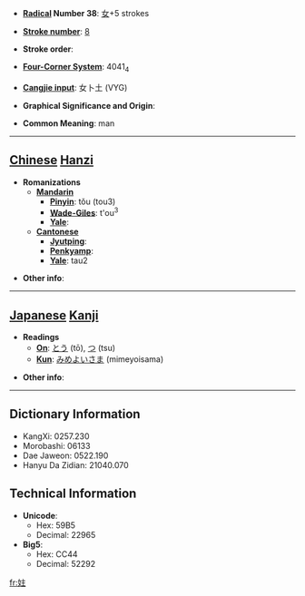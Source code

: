 * '''[[Wiktionary:Chinese radical index| Radical]] Number 38''': [[Wiktionary:Chinese radical index 女|女]]+5 strokes

* '''[[Wiktionary:Chinese total strokes index|Stroke number]]''': [[Wiktionary:Chinese total strokes index 8|8]]

* '''Stroke order''': 

* '''[[Wiktionary:Chinese four corner index|Four-Corner System]]''': 4041<sub>4</sub>

* '''[[Wiktionary:Chinese Cangjie index|Cangjie input]]''': 女卜土 (VYG)

* '''Graphical Significance and Origin''': 

* '''Common Meaning''': man

----

== [[Chinese]] [[Hanzi]] ==

* '''Romanizations'''
** '''[[Mandarin]]'''
*** '''[[Pinyin]]''': tǒu (tou3)
*** '''[[Wade-Giles]]''': t'ou<sup>3</sup>
*** '''[[Yale]]''': 
** '''[[Cantonese]]'''
*** '''[[Jyutping]]''':
*** '''[[Penkyamp]]''': 
*** '''[[Yale]]''': tau2

* '''Other info''': 

----

== [[Japanese]] [[Kanji]] ==

* '''Readings'''
** '''[[On]]''': [[とう]] (tō), [[つ]] (tsu)
** '''[[Kun]]''': [[みめよいさま]] (mimeyoisama)

* '''Other info''':  

----

== Dictionary Information ==

* KangXi: 0257.230
* Morobashi: 06133
* Dae Jaweon: 0522.190
* Hanyu Da Zidian: 21040.070

== Technical Information ==

* '''Unicode''':
** Hex: 59B5
** Decimal: 22965
* '''Big5''':
** Hex: CC44
** Decimal: 52292

[[fr:妵]]